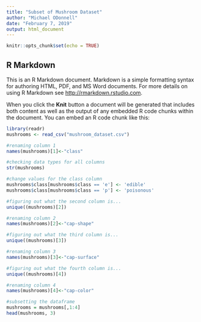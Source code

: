 ```yaml
---
title: "Subset of Mushroom Dataset"
author: "Michael ODonnell"
date: "February 7, 2019"
output: html_document
---
```


```r
knitr::opts_chunk$set(echo = TRUE)
```

## R Markdown

This is an R Markdown document. Markdown is a simple formatting syntax for authoring HTML, PDF, and MS Word documents. For more details on using R Markdown see <http://rmarkdown.rstudio.com>.

When you click the **Knit** button a document will be generated that includes both content as well as the output of any embedded R code chunks within the document. You can embed an R code chunk like this:

```r
library(readr)
mushrooms <- read_csv("mushroom_dataset.csv")
```
```r
#renaming column 1
names(mushrooms)[1]<-"class"
```

```r
#checking data types for all columns
str(mushrooms)
```

```r
#change values for the class column
mushrooms$class[mushrooms$class == 'e'] <- 'edible'
mushrooms$class[mushrooms$class == 'p'] <- 'poisonous'
```

```r
#figuring out what the second column is...
unique((mushrooms)[2])
```
```r
#renaming column 2
names(mushrooms)[2]<-"cap-shape"
```

```r
#figuring out what the third column is...
unique((mushrooms)[3])
```

```r
#renaming column 3
names(mushrooms)[3]<-"cap-surface"
```

```r
#figuring out what the fourth column is...
unique((mushrooms)[4])
```

```r
#renaming column 4
names(mushrooms)[4]<-"cap-color"
```

```r
#subsetting the dataframe
mushrooms = mushrooms[,1:4]
head(mushrooms, 3)
```

